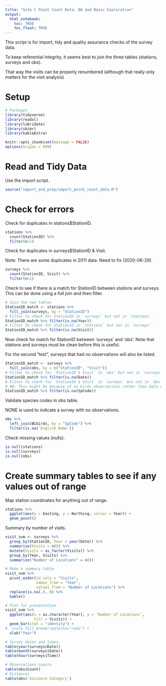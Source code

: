 ```yaml
---
title: "Site C Point Count Data: QA and Basic Exploration"
output:
  html_notebook:
    toc: TRUE
    toc_float: TRUE
---
```


This script is for import, tidy and quality assurance checks of the survey data.

To keep referential integrity, it seems best to join the three tables (stations, surveys and obs).

That way the visits can be properly renumbered (although that really only matters for the visit analysis)

# Setup

```r
# Packages
library(tidyverse)
library(readxl)
library(lubridate)
library(skimr)
library(kableExtra)
```

```r
knitr::opts_chunk$set(message = FALSE)
options(scipen = 999)

```

# Read and Tidy Data
Use the import script.
```r
source("import_and_prep/import_point_count_data.R")
```


# Check for errors

Check for duplicates in stations\$StationID.

```r
stations %>% 
  count(StationID) %>% 
  filter(n>1)
```

Check for duplicates in surveys\$StationID & Visit.

Note: There are some duplicates in 2011 data. Need to fix (2020-06-29).

```r
surveys %>% 
  count(StationID, Visit) %>% 
  filter(n>1)
```

Check to see if there is a match for StationID between stations and surveys. This can be done using a full join and then filter.

```r
# Join the two tables
StationID_match <- stations %>% 
  full_join(surveys, by = "StationID")
# Filter to check for StationID in `surveys` but not in `stations`.
StationID_match %>% filter(is.na(Year))
# Filter to check for StationID in `stations` but not in `surveys`.
StationID_match %>% filter(is.na(Visit))
```

Now check for match for StationID between 'surveys' and 'obs'. Note that stations and surveys must be clean before this is useful.

For the second "test", surveys that had no observations will also be listed.

```r
StationID_match <- surveys %>% 
  full_join(obs, by = c("StationID", "Visit"))
# Filter to check for `StationID $ Visit` in `obs` but not in `surveys`.
StationID_match %>% filter(is.na(Date))
# Filter to check for `StationID $ Visit` in `surveys` but not in `obs`.
# NB: This might be because of no birds observations rather than data entry error.
StationID_match %>% filter(is.na(SpCode))
```

Validate species codes in obs table.

NONE is used to indicate a survey with no observations.

```r
obs %>% 
  left_join(BCbirds, by = "SpCode") %>% 
  filter(is.na(`English Name`))
```

Check missing values (nulls).

```r
is.null(stations)
is.null(surveys)
is.null(obs)
```

# Create summary tables to see if any values out of range

Map station coordinates for anything out of range.

```r
stations %>% 
  ggplot(aes(x = Easting, y = Northing, colour = Year)) + 
  geom_point()
```

Summary by number of visits.

```r
visit_sum <- surveys %>% 
  group_by(StationID, Year = year(Date)) %>% 
  summarize(Visits = n()) %>% 
  mutate(Visits = as_factor(Visits)) %>% 
  group_by(Year, Visits) %>% 
  summarize("Number of Locations" = n())

# Make a summary table
visit_sum %>% 
  pivot_wider(id_cols = "Visits", 
              names_from = "Year", 
              values_from = "Number of Locations") %>% 
  replace(is.na(.), 0) %>% 
  kable()

# Plot for presentation
visit_sum %>% 
  ggplot(aes(x = as.character(Year), y = `Number of Locations`,
             fill = Visits)) +
  geom_bar(stat = "identity") +
#  scale_fill_brewer(palette="reds") +
  xlab("Year")
```

```r
# Survey dates and times.
table(year(surveys$Date))
table(month(surveys$Date))
table(hour(surveys$Time))

# Observations counts
table(obs$Count)
# Distances
table(obs$`Distance Category`)
```

